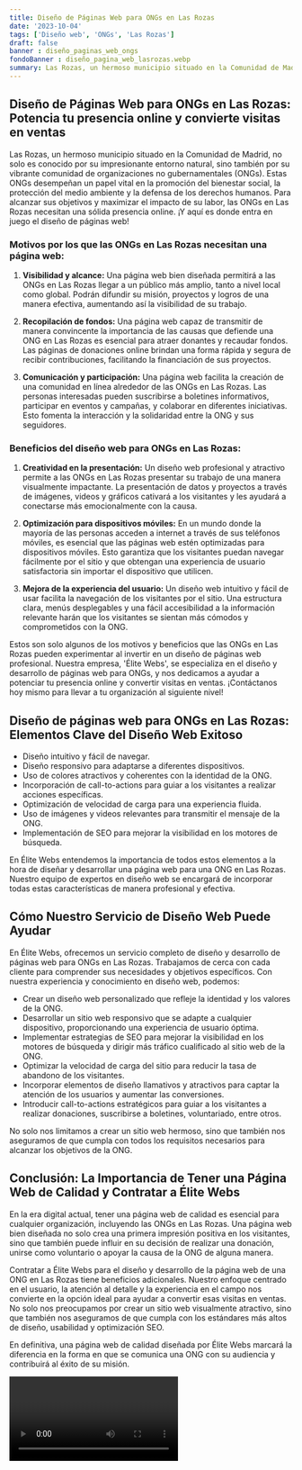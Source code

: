 ```yaml
---
title: Diseño de Páginas Web para ONGs en Las Rozas
date: '2023-10-04'
tags: ['Diseño web', 'ONGs', 'Las Rozas']
draft: false
banner : diseño_paginas_web_ongs
fondoBanner : diseño_pagina_web_lasrozas.webp
summary: Las Rozas, un hermoso municipio situado en la Comunidad de Madrid, no solo es conocido por su impresionante entorno natural, sino también por su vibrante comunidad de organizaciones no gubernamentales (ONGs). Estas ONGs desempeñan un papel vital en la promoción del bienestar social, la protección del medio ambiente y la defensa de los derechos humanos. Para alcanzar sus objetivos y maximizar el impacto de su labor, las ONGs en Las Rozas necesitan una sólida presencia online. ¡Y aquí es donde entra en juego el diseño de páginas web!
---
```


## Diseño de Páginas Web para ONGs en Las Rozas: Potencia tu presencia online y convierte visitas en ventas

Las Rozas, un hermoso municipio situado en la Comunidad de Madrid, no solo es conocido por su impresionante entorno natural, sino también por su vibrante comunidad de organizaciones no gubernamentales (ONGs). Estas ONGs desempeñan un papel vital en la promoción del bienestar social, la protección del medio ambiente y la defensa de los derechos humanos. Para alcanzar sus objetivos y maximizar el impacto de su labor, las ONGs en Las Rozas necesitan una sólida presencia online. ¡Y aquí es donde entra en juego el diseño de páginas web!

### Motivos por los que las ONGs en Las Rozas necesitan una página web:

1. **Visibilidad y alcance:** Una página web bien diseñada permitirá a las ONGs en Las Rozas llegar a un público más amplio, tanto a nivel local como global. Podrán difundir su misión, proyectos y logros de una manera efectiva, aumentando así la visibilidad de su trabajo.

2. **Recopilación de fondos:** Una página web capaz de transmitir de manera convincente la importancia de las causas que defiende una ONG en Las Rozas es esencial para atraer donantes y recaudar fondos. Las páginas de donaciones online brindan una forma rápida y segura de recibir contribuciones, facilitando la financiación de sus proyectos.

3. **Comunicación y participación:** Una página web facilita la creación de una comunidad en línea alrededor de las ONGs en Las Rozas. Las personas interesadas pueden suscribirse a boletines informativos, participar en eventos y campañas, y colaborar en diferentes iniciativas. Esto fomenta la interacción y la solidaridad entre la ONG y sus seguidores.

### Beneficios del diseño web para ONGs en Las Rozas:

1. **Creatividad en la presentación:** Un diseño web profesional y atractivo permite a las ONGs en Las Rozas presentar su trabajo de una manera visualmente impactante. La presentación de datos y proyectos a través de imágenes, videos y gráficos cativará a los visitantes y les ayudará a conectarse más emocionalmente con la causa.

2. **Optimización para dispositivos móviles:** En un mundo donde la mayoría de las personas acceden a internet a través de sus teléfonos móviles, es esencial que las páginas web estén optimizadas para dispositivos móviles. Esto garantiza que los visitantes puedan navegar fácilmente por el sitio y que obtengan una experiencia de usuario satisfactoria sin importar el dispositivo que utilicen.

3. **Mejora de la experiencia del usuario:** Un diseño web intuitivo y fácil de usar facilita la navegación de los visitantes por el sitio. Una estructura clara, menús desplegables y una fácil accesibilidad a la información relevante harán que los visitantes se sientan más cómodos y comprometidos con la ONG.

Estos son solo algunos de los motivos y beneficios que las ONGs en Las Rozas pueden experimentar al invertir en un diseño de páginas web profesional. Nuestra empresa, 'Élite Webs', se especializa en el diseño y desarrollo de páginas web para ONGs, y nos dedicamos a ayudar a potenciar tu presencia online y convertir visitas en ventas. ¡Contáctanos hoy mismo para llevar a tu organización al siguiente nivel!

<GifSeo />

<Cta />

## Diseño de páginas web para ONGs en Las Rozas: Elementos Clave del Diseño Web Exitoso

- Diseño intuitivo y fácil de navegar.
- Diseño responsivo para adaptarse a diferentes dispositivos.
- Uso de colores atractivos y coherentes con la identidad de la ONG.
- Incorporación de call-to-actions para guiar a los visitantes a realizar acciones específicas.
- Optimización de velocidad de carga para una experiencia fluida.
- Uso de imágenes y videos relevantes para transmitir el mensaje de la ONG.
- Implementación de SEO para mejorar la visibilidad en los motores de búsqueda.

En Élite Webs entendemos la importancia de todos estos elementos a la hora de diseñar y desarrollar una página web para una ONG en Las Rozas. Nuestro equipo de expertos en diseño web se encargará de incorporar todas estas características de manera profesional y efectiva.

## Cómo Nuestro Servicio de Diseño Web Puede Ayudar

En Élite Webs, ofrecemos un servicio completo de diseño y desarrollo de páginas web para ONGs en Las Rozas. Trabajamos de cerca con cada cliente para comprender sus necesidades y objetivos específicos. Con nuestra experiencia y conocimiento en diseño web, podemos:

- Crear un diseño web personalizado que refleje la identidad y los valores de la ONG.
- Desarrollar un sitio web responsivo que se adapte a cualquier dispositivo, proporcionando una experiencia de usuario óptima.
- Implementar estrategias de SEO para mejorar la visibilidad en los motores de búsqueda y dirigir más tráfico cualificado al sitio web de la ONG.
- Optimizar la velocidad de carga del sitio para reducir la tasa de abandono de los visitantes.
- Incorporar elementos de diseño llamativos y atractivos para captar la atención de los usuarios y aumentar las conversiones.
- Introducir call-to-actions estratégicos para guiar a los visitantes a realizar donaciones, suscribirse a boletines, voluntariado, entre otros.

No solo nos limitamos a crear un sitio web hermoso, sino que también nos aseguramos de que cumpla con todos los requisitos necesarios para alcanzar los objetivos de la ONG.

## Conclusión: La Importancia de Tener una Página Web de Calidad y Contratar a Élite Webs

En la era digital actual, tener una página web de calidad es esencial para cualquier organización, incluyendo las ONGs en Las Rozas. Una página web bien diseñada no solo crea una primera impresión positiva en los visitantes, sino que también puede influir en su decisión de realizar una donación, unirse como voluntario o apoyar la causa de la ONG de alguna manera.

Contratar a Élite Webs para el diseño y desarrollo de la página web de una ONG en Las Rozas tiene beneficios adicionales. Nuestro enfoque centrado en el usuario, la atención al detalle y la experiencia en el campo nos convierte en la opción ideal para ayudar a convertir esas visitas en ventas. No solo nos preocupamos por crear un sitio web visualmente atractivo, sino que también nos aseguramos de que cumpla con los estándares más altos de diseño, usabilidad y optimización SEO.

En definitiva, una página web de calidad diseñada por Élite Webs marcará la diferencia en la forma en que se comunica una ONG con su audiencia y contribuirá al éxito de su misión.

<Video />

<CtaBot job='ONGs' city='Las Rozas'/>

<Gmaps query='Las Rozas+españa+maps' />